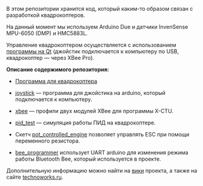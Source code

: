 В этом репозитории хранится код, который каким-то образом связан с разработкой квадрокоптеров.

На данный момент мы используем Arduino Due и датчики InvenSense MPU-6050 (DMP) и HMC5883L.

Управление квадрокоптером осуществляется с использованием [https://github.com/it-workshop/Quadrocopter/tree/MPU-6050-Compass/control/qt программы на Qt]&nbsp;(джойстик подключается к компьютеру по USB, квадрокоптер&nbsp;&mdash; через XBee Pro).

'''Описание содержимого репозитория:'''

* [https://github.com/it-workshop/Quadrocopter/tree/MPU-6050-Compass/arduino/quadrocopter_oop Программа для квадрокоптера]

* [https://github.com/it-workshop/Quadrocopter/tree/MPU-6050-Compass/arduino/joystick/serial_joystick/serial_joystick.ino joystick]&nbsp;&mdash; программа для джойстика на arduino, который подключается к компьютеру.

* [https://github.com/it-workshop/Quadrocopter/tree/MPU-6050-Compass/xbee xbee]&nbsp;&mdash; профили двух модулей XBee для программы X-CTU.

* [https://github.com/it-workshop/Quadrocopter/tree/MPU-6050-Compass/debug/pid_test pid_test]&nbsp;&mdash; симуляция работы ПИД на квадрокоптере.

* Скетч [https://github.com/it-workshop/Quadrocopter/tree/MPU-6050-Compass/arduino/pot_controlled_engine/pot_controlled_engine.ino pot_controlled_engine]&nbsp;позволяет управлять ESC при помощи переменного резистора.

* [https://github.com/it-workshop/Quadrocopter/tree/MPU-6050-Compass/arduino/bee_programmer/bee_programmer.ino bee_programmer]&nbsp;использует UART arduino для изменения режима работы Bluetooth Bee, который используется в проекте.

Дополнительную информацию можно найти на [https://github.com/it-workshop/Quadrocopter/wiki вики] проекта, а также на сайте [http://technoworks.ru/qcopter/ technoworks.ru].

